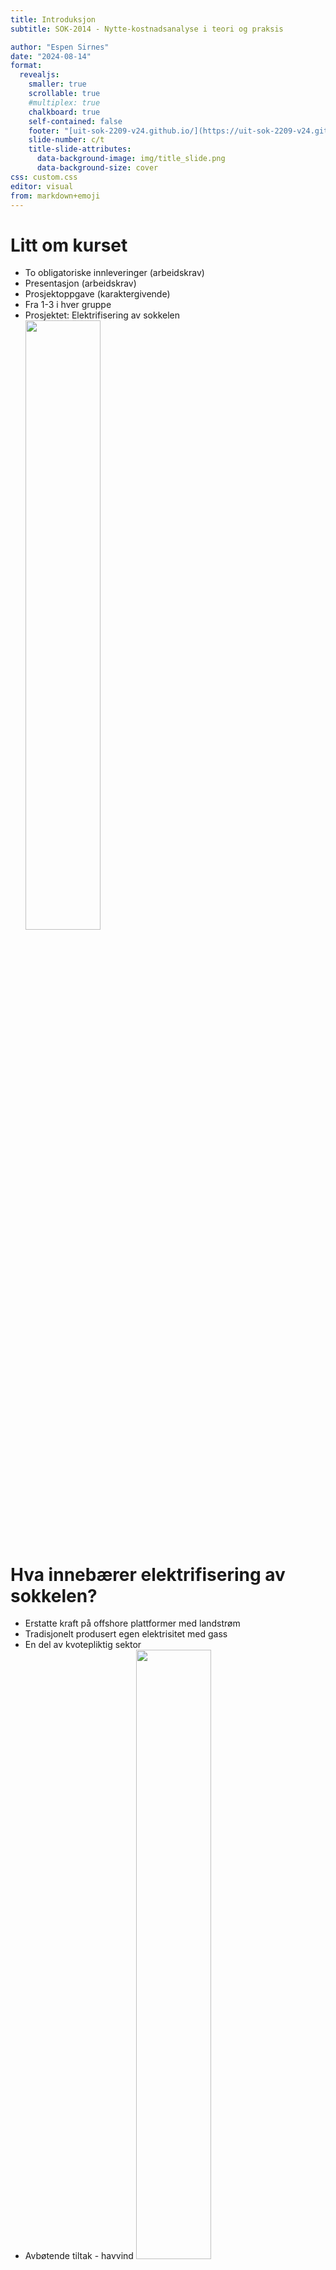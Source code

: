 ```yaml
---
title: Introduksjon
subtitle: SOK-2014 - Nytte-kostnadsanalyse i teori og praksis

author: "Espen Sirnes"
date: "2024-08-14"
format: 
  revealjs: 
    smaller: true
    scrollable: true
    #multiplex: true
    chalkboard: true
    self-contained: false
    footer: "[uit-sok-2209-v24.github.io/](https://uit-sok-2209-v24.github.io/)"
    slide-number: c/t
    title-slide-attributes:
      data-background-image: img/title_slide.png
      data-background-size: cover
css: custom.css
editor: visual
from: markdown+emoji
---
```



# Litt om kurset


* To obligatoriske innleveringer (arbeidskrav) 
* Presentasjon (arbeidskrav) 
* Prosjektoppgave (karaktergivende) 
* Fra 1-3 i hver gruppe 
* Prosjektet: Elektrifisering av sokkelen
  ![](img/elektrifisering.webp){ width=50% .float-right }


# Hva innebærer elektrifisering av sokkelen?

* Erstatte kraft på offshore plattformer med landstrøm
* Tradisjonelt produsert egen elektrisitet med gass
* En del av kvotepliktig sektor
* Avbøtende tiltak - havvind
![](img/elektrifisering.webp){ width=50% .float-right }

# Hva innebærer elektrifisering av sokkelen?
Nytte: 

  * Lavere utslipp/reduserte CO2-kostnader
  * Lavere driftskostnader(?)
  
Kostnad:

  * Investeringer
  * Begrenset mengde strøm
  * Avbøtende tiltak - havvind

![](img/elektrifisering.webp){ width=50% .float-right }



# Hva må utredes?
* Investering i anlegg for å føre strøm til plattformene
* Kostnaden for strømmen som brukes
* Kostnaden ved alternativt å fortsette å kjøpe CO2-kvoter
* Muligheten for å selge gassen som ikke brukes, videre
  * I hvilken grad brennes gassen uansett opp? ("fakling")
  * I hvilekn grad finnes det rør (forskjell for olje- og gassplattformer?)
* Effekt på prisnivået for strøm bør nevnes, men er det en samfunnsøkonomisk kostnad?
* Kostnad for avbøtende tiltak - Havvind



# Innleveringene
* Obligatorisk innlevering 1 (Fase 1-3 ihht veilederen)
* Obligatorisk innlevering 2 (Fase 3-5)
* Endelig innlevering (Fase 1-8)



# Obligatorisk innlevering 1 (Fase 1-3 ihht veilederen):

* Gjør en vurdering av tiltaket ihht. DFØs veileder og identifiser hvilken informasjon som trengs og hvilke forutsetninger som må gjøres
* Innhent informasjon
* Sett opp en disposisjon/arbeidsplan (bruk veilederen)

# Obligatorisk innlevering 2 (Fase 3-5):
* Bruke det du har lært til å sette opp en nytte-kostnadsanalyse
* Beregne nåverdi av prosjektet

# Endelig innlevering (Fase 1-8):
* Forbedre det som er gjort i tidligere innleveringer
* Lever en endelig utredning av tiltaket.
* Utredningen bør ha samme form som eksemplene i pensum.
* Målet er en rapport som kunne vært presentert for Stortinget og Olje- og energidepartementet som grunnlag for en beslutning om elektrifisering.



# Nytte-kostnadsanalyse

* Utredning av offentlige prosjekter som s
* Skal hjelpe å prioritere prosjekter. 
* Faglig og objektiv som mulig. 
* DFØ har laget veileder
![](img/cost-benefit.webp){ width=50% .float-right }




# Grunner til å gjennomføre samfunnsøkonomiske analyser 

* Mest mulig velferd ut av samfunnets knappe ressurser ved å sørge for effektiv ressursbruk 
* En systematisk gjennomgang av alle virkninger for berørte grupper i samfunnet 
* Et godt beslutningsgrunnlag for å rangere og prioritere mellom alternative tiltak 
* Sile ut ulønnsomme tiltak på et tidlig tidspunkt 
* Et godt grunnlag for å realisere gevinster når tiltaket er iverksatt 
* Et godt grunnlag for resultatmåling og evaluering av tiltaket i etterkant 
* Gjøre grunnlaget for beslutninger om offentlige tiltak mer synlig for offentligheten

# Hva brukes en samfunnsøkonomisk analyse til?

* På alle typer offentlige tiltak: reguleringer, investeringer, tjenesteproduksjon, reformer osv.
* På tiltak utført av private aktører på oppdrag for staten
* Innenfor alle sektorer i samfunnet
* På prioriteringer innenfor en virksomhets ansvarsområder, innad i en sektor eller på tvers av ulike sektorer


# En samfunnsøkonomisk analyse skal

* Ta hensyn til økonomisk kvantifiserbare effekter (prissatte virkninger)
* Ta hensyn til ikke-kvantifiserbare effekter (ikke-prissatte virkninger)
* I så stor grad som mulig/hensiktsmessig ta med all relevant nytte og alle relevante kostnader
* Unngå dobbelttellinger/glemme alternativ anvendelse
* Ikke ta politiske hensyn
* Inneholde en usikkerhetsanalyse
* Beskrive fordelingsvirkninger
* Gi en samlet vurdering



# Eksempel: Ny kvaløyaforbindelse

Fra rapporten:

![Ny kvaløyaforbindelse](/img/kvaloya.png)


# Prissatte konsekvenser:

Fra rapporten:



![Tabell prissatte konsekvenser](/img/kvaloya_tabell.png)


# Ikke prissatte konsekvenser:

* Landskapsbilde
* Nærmiljø og friluftsliv
* Naturmangfold
* Kulturmiljø
* Naturressurser




# Oppsummering ikke-prissatte konsekvenser:

![Tabell ikke prissatte konsekvenser](/img/kvaloya_ikke_prissatte.png)

Er all relevant nytte og alle relevante kostnader tatt med?


# Usikkerhetsanalyse

* Kvaløyaforbindelseutredningen har ingen usikkerhetsanalyse
* Fra utredningen for Nord-Norgebanen:

![Nordnorgebanen](/img/nnb_usikkerhet.png)

P50, P15 og P85 er kostnadsanslag hvor sannsynligheten for at kostnadene blir lavere enn tallet er henholdsvis 50%, 15% og 85%. 


# Fordelingsvirkninger

* Fordeling i kun én av rapportene i pensum
* Kan tyde på at ikke alltid anses relevant/viktig
* Fra veilederen:
  * Formålet er å beskrive virkningene mellom ulike grupper
  * Tas med som en tilleggsanalyse



# Arbeidsfasene

* Beskriv problemet og formuler mål
* Identifiser og beskriv relevante tiltak
* Identifiser og beskrive virkningene
* Tallfest, vedsett og vurder virkninger
* Vurder samfunnsøkonomisk lønnsomhet
* Gjennomfør usikkerhetsanalyse
* Beskrive fordelingsvirkninger
* Gi en samlet vurdering og anbefal tiltak



# Fasene - Problembeskrivelse

* Problem: Dagens situasjon/utvikling er annen enn ønsket. 
* Mange problemer -  ikke alle bør løses
* Samfunnsproblem: Problemene samfunnet kan eller bør løse

1. Beskriv det observerte problemet.
2. Beskriv årsakene til problemet.
3. Beskriv og tallfest de samfunnsmessige konsekvensene av problemet.


# Fasene - Hva er et tiltak?

* pedagogiske virkemidler, for eksempel veiledning og informasjon
* økonomiske virkemidler, for eksempel avgifter eller tilskudd
* regulering, for eksempel påbud eller forbud
* organisatoriske virkemidler, for eksempel sentralisering eller desentralisering
* offentlige tilbud av produkter og tjenester, for eksempel infrastruktur og helsetjenester
* offentlige anskaffelser, for eksempel IKT-tjenester og kontorutstyr


# Fasene - Stegvis prosess for komme frem til de relevante tiltakene

* Definer mulighetsrommet.
* Utforsk mulighetsrommet.
* Grovsil tiltakene.
* Beskriv tiltakene og vurder utformingen.


